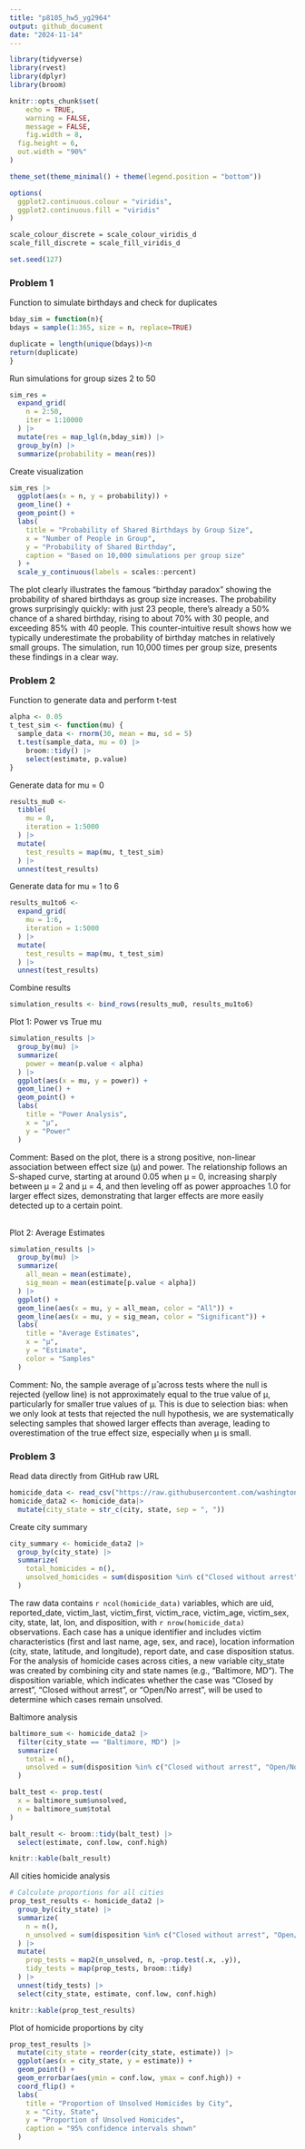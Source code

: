 ```yaml
---
title: "p8105_hw5_yg2964"
output: github_document
date: "2024-11-14"
---
```

```r
library(tidyverse)
library(rvest)
library(dplyr)
library(broom)

knitr::opts_chunk$set(
	echo = TRUE,
	warning = FALSE,
	message = FALSE,
	fig.width = 8, 
  fig.height = 6,
  out.width = "90%"
)

theme_set(theme_minimal() + theme(legend.position = "bottom"))

options(
  ggplot2.continuous.colour = "viridis",
  ggplot2.continuous.fill = "viridis"
)

scale_colour_discrete = scale_colour_viridis_d
scale_fill_discrete = scale_fill_viridis_d

set.seed(127)
```

### Problem 1
Function to simulate birthdays and check for duplicates
```r
bday_sim = function(n){
bdays = sample(1:365, size = n, replace=TRUE)

duplicate = length(unique(bdays))<n
return(duplicate)
}
```

Run simulations for group sizes 2 to 50
```r
sim_res =
  expand_grid(
    n = 2:50,
    iter = 1:10000
  ) |> 
  mutate(res = map_lgl(n,bday_sim)) |> 
  group_by(n) |> 
  summarize(probability = mean(res))
```

Create visualization
```r
sim_res |>
  ggplot(aes(x = n, y = probability)) +
  geom_line() +
  geom_point() +
  labs(
    title = "Probability of Shared Birthdays by Group Size",
    x = "Number of People in Group",
    y = "Probability of Shared Birthday",
    caption = "Based on 10,000 simulations per group size"
  ) +
  scale_y_continuous(labels = scales::percent)
```
The plot clearly illustrates the famous "birthday paradox" showing the probability of shared birthdays as group size increases. The probability grows surprisingly quickly: with just 23 people, there's already a 50% chance of a shared birthday, rising to about 70% with 30 people, and exceeding 85% with 40 people. This counter-intuitive result shows how we typically underestimate the probability of birthday matches in relatively small groups. The simulation, run 10,000 times per group size, presents these findings in a clear way.

### Problem 2
Function to generate data and perform t-test
```r
alpha <- 0.05
t_test_sim <- function(mu) {
  sample_data <- rnorm(30, mean = mu, sd = 5)
  t.test(sample_data, mu = 0) |>
    broom::tidy() |>
    select(estimate, p.value)
}
```

Generate data for mu = 0
```r
results_mu0 <- 
  tibble(
    mu = 0,
    iteration = 1:5000
  ) |>
  mutate(
    test_results = map(mu, t_test_sim)
  ) |>
  unnest(test_results)
```

Generate data for mu = 1 to 6
```r
results_mu1to6 <- 
  expand_grid(
    mu = 1:6,
    iteration = 1:5000
  ) |>
  mutate(
    test_results = map(mu, t_test_sim)
  ) |>
  unnest(test_results)
```

Combine results
```r
simulation_results <- bind_rows(results_mu0, results_mu1to6)
```

Plot 1: Power vs True mu
```r
simulation_results |>
  group_by(mu) |>
  summarize(
    power = mean(p.value < alpha)
  ) |>
  ggplot(aes(x = mu, y = power)) +
  geom_line() +
  geom_point() +
  labs(
    title = "Power Analysis",
    x = "μ",
    y = "Power"
  )
```
Comment: Based on the plot, there is a strong positive, non-linear association between effect size (μ) and power. The relationship follows an S-shaped curve, starting at around 0.05 when μ = 0, increasing sharply between μ = 2 and μ = 4, and then leveling off as power approaches 1.0 for larger effect sizes, demonstrating that larger effects are more easily detected up to a certain point.

<br>
Plot 2: Average Estimates
```r
simulation_results |>
  group_by(mu) |>
  summarize(
    all_mean = mean(estimate),
    sig_mean = mean(estimate[p.value < alpha])
  ) |>
  ggplot() +
  geom_line(aes(x = mu, y = all_mean, color = "All")) +
  geom_line(aes(x = mu, y = sig_mean, color = "Significant")) +
  labs(
    title = "Average Estimates",
    x = "μ",
    y = "Estimate",
    color = "Samples"
  )
```
Comment: No, the sample average of μ̂ across tests where the null is rejected (yellow line) is not approximately equal to the true value of μ, particularly for smaller true values of μ. This is due to selection bias: when we only look at tests that rejected the null hypothesis, we are systematically selecting samples that showed larger effects than average, leading to overestimation of the true effect size, especially when μ is small.

### Problem 3
Read data directly from GitHub raw URL
```r
homicide_data <- read_csv("https://raw.githubusercontent.com/washingtonpost/data-homicides/master/homicide-data.csv") 
homicide_data2 <- homicide_data|> 
  mutate(city_state = str_c(city, state, sep = ", "))
```

Create city summary 
```r
city_summary <- homicide_data2 |> 
  group_by(city_state) |> 
  summarize(
    total_homicides = n(),
    unsolved_homicides = sum(disposition %in% c("Closed without arrest", "Open/No arrest"))
  )
```
The raw data contains `r ncol(homicide_data)` variables, which are uid, reported_date, victim_last, victim_first, victim_race, victim_age, victim_sex, city, state, lat, lon, and disposition, with `r nrow(homicide_data)` observations. Each case has a unique identifier and includes victim characteristics (first and last name, age, sex, and race), location information (city, state, latitude, and longitude), report date, and case disposition status. For the analysis of homicide cases across cities, a new variable city_state was created by combining city and state names (e.g., "Baltimore, MD"). The disposition variable, which indicates whether the case was "Closed by arrest", "Closed without arrest", or "Open/No arrest", will be used to determine which cases remain unsolved.

Baltimore analysis
```r
baltimore_sum <- homicide_data2 |>  
  filter(city_state == "Baltimore, MD") |>  
  summarize(
    total = n(),
    unsolved = sum(disposition %in% c("Closed without arrest", "Open/No arrest"))
  )

balt_test <- prop.test(
  x = baltimore_sum$unsolved, 
  n = baltimore_sum$total
)

balt_result <- broom::tidy(balt_test) |> 
  select(estimate, conf.low, conf.high)

knitr::kable(balt_result)
```

All cities homicide analysis
```r
# Calculate proportions for all cities
prop_test_results <- homicide_data2 |> 
  group_by(city_state) |> 
  summarize(
    n = n(),
    n_unsolved = sum(disposition %in% c("Closed without arrest", "Open/No arrest"))
  ) |> 
  mutate(
    prop_tests = map2(n_unsolved, n, ~prop.test(.x, .y)),
    tidy_tests = map(prop_tests, broom::tidy)
  ) |> 
  unnest(tidy_tests) |> 
  select(city_state, estimate, conf.low, conf.high)

knitr::kable(prop_test_results)
```

Plot of homicide proportions by city
```r
prop_test_results |> 
  mutate(city_state = reorder(city_state, estimate)) |> 
  ggplot(aes(x = city_state, y = estimate)) +
  geom_point() +
  geom_errorbar(aes(ymin = conf.low, ymax = conf.high)) +
  coord_flip() +
  labs(
    title = "Proportion of Unsolved Homicides by City",
    x = "City, State",
    y = "Proportion of Unsolved Homicides",
    caption = "95% confidence intervals shown"
  )
```
